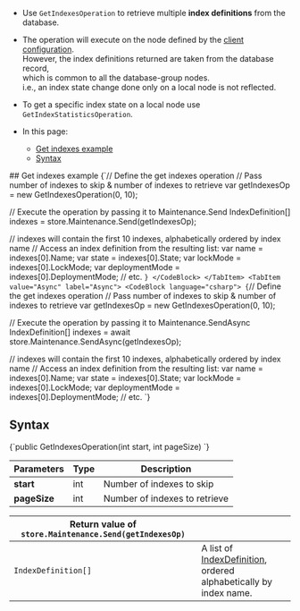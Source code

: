 
<Admonition type="note" title="">

* Use `GetIndexesOperation` to retrieve multiple __index definitions__ from the database.

* The operation will execute on the node defined by the [client configuration](../../../../client-api/configuration/load-balance/overview.mdx#client-logic-for-choosing-a-node).  
  However, the index definitions returned are taken from the database record,  
  which is common to all the database-group nodes.  
  i.e., an index state change done only on a local node is not reflected.

* To get a specific index state on a local node use `GetIndexStatisticsOperation`.  

* In this page:
    * [Get indexes example](../../../../client-api/operations/maintenance/indexes/get-indexes.mdx#get-indexes-example)
    * [Syntax](../../../../client-api/operations/maintenance/indexes/get-indexes.mdx#syntax)

</Admonition>
## Get indexes example

<Tabs groupId='languageSyntax'>
<TabItem value="Sync" label="Sync">
<CodeBlock language="csharp">
{`// Define the get indexes operation
// Pass number of indexes to skip & number of indexes to retrieve
var getIndexesOp = new GetIndexesOperation(0, 10);

// Execute the operation by passing it to Maintenance.Send
IndexDefinition[] indexes = store.Maintenance.Send(getIndexesOp);

// indexes will contain the first 10 indexes, alphabetically ordered by index name
// Access an index definition from the resulting list:
var name = indexes[0].Name;
var state = indexes[0].State;
var lockMode = indexes[0].LockMode;
var deploymentMode = indexes[0].DeploymentMode;
// etc.
`}
</CodeBlock>
</TabItem>
<TabItem value="Async" label="Async">
<CodeBlock language="csharp">
{`// Define the get indexes operation
// Pass number of indexes to skip & number of indexes to retrieve
var getIndexesOp = new GetIndexesOperation(0, 10);

// Execute the operation by passing it to Maintenance.SendAsync
IndexDefinition[] indexes = await store.Maintenance.SendAsync(getIndexesOp);

// indexes will contain the first 10 indexes, alphabetically ordered by index name
// Access an index definition from the resulting list:
var name = indexes[0].Name;
var state = indexes[0].State;
var lockMode = indexes[0].LockMode;
var deploymentMode = indexes[0].DeploymentMode;
// etc.
`}
</CodeBlock>
</TabItem>
</Tabs>



## Syntax

<TabItem value="get_indexes_syntax" label="get_indexes_syntax">
<CodeBlock language="csharp">
{`public GetIndexesOperation(int start, int pageSize)
`}
</CodeBlock>
</TabItem>

| Parameters | Type | Description |
| - | - | - |
| __start__ | int | Number of indexes to skip |
| __pageSize__ | int | Number of indexes to retrieve |

| Return value of `store.Maintenance.Send(getIndexesOp)` | |
| - | - |
| `IndexDefinition[]` | A list of [IndexDefinition](../../../../client-api/operations/maintenance/indexes/put-indexes.mdx#indexdefinition), <br/> ordered alphabetically by index name. |




